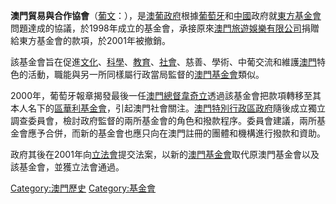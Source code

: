 {{Unreferenced|time=2022-03-30T07:01:35+00:00}}
'''澳門貿易與合作協會'''（[[葡文|葡文]]：{{lang|pt|'''Fundação para a Cooperação e o Desenvolvimento de Macau'''}}），是[[澳葡政府|澳葡政府]]根據[[葡萄牙|葡萄牙]]和[[中國|中國]]政府就[[東方基金會|東方基金會]]問題達成的協議，於1998年成立的基金會，承接原來[[澳門旅遊娛樂有限公司|澳門旅遊娛樂有限公司]]捐贈給東方基金會的款項，於2001年被撤銷。

該基金會旨在促進[[文化|文化]]、[[科學|科學]]、[[教育|教育]]、[[社會|社會]]、慈善、學術、中葡交流和維護[[澳門|澳門]]特色的活動，職能與另一所同樣屬行政當局監督的[[澳門基金會|澳門基金會]]類似。

2000年，葡萄牙報章揭發最後一任[[澳門總督|澳門總督]][[韋奇立|韋奇立]]透過該基金會把款項轉移至其本人名下的[[區華利基金會|區華利基金會]]，引起澳門社會關注。[[澳門特別行政區政府|澳門特別行政區政府]]隨後成立獨立調查委員會，檢討政府監督的兩所基金會的角色和撥款程序。委員會建議，兩所基金會應予合併，而新的基金會也應只向在澳門註冊的團體和機構進行撥款和資助。

政府其後在2001年向[[澳門特別行政區立法會|立法會]]提交法案，以新的[[澳門基金會|澳門基金會]]取代原澳門基金會以及該基金會，並獲立法會通過。

{{澳門已消失建制|cat=各種機關}}

{{DEFAULTSORT:A澳門貿易與合作協會}}
[[Category:澳門歷史|Category:澳門歷史]]
[[Category:基金會|Category:基金會]]